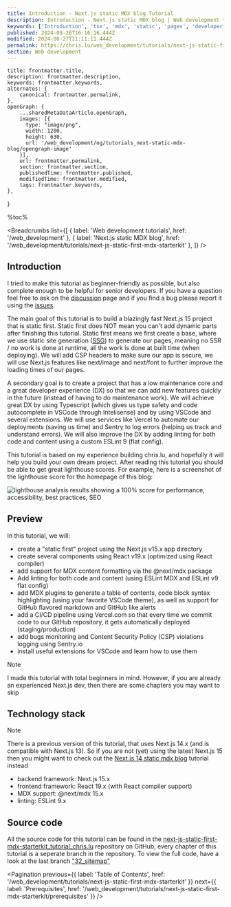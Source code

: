 ```yaml
---
title: Introduction - Next.js static MDX blog Tutorial
description: Introduction - Next.js static MDX blog | Web development tutorials | www.chris.lu
keywords: ['Introduction', 'tsx', 'mdx', 'static', 'pages', 'developer', 'blog', 'nextjs', 'Next.js', 'developer profile', 'markdown']
published: 2024-08-26T16:16:16.444Z
modified: 2024-08-27T11:11:11.444Z
permalink: https://chris.lu/web_development/tutorials/next-js-static-first-mdx-starterkit/introduction
section: Web development
---
```



    title: frontmatter.title,
    description: frontmatter.description,
    keywords: frontmatter.keywords,
    alternates: {
        canonical: frontmatter.permalink,
    },
    openGraph: {
        ...sharedMetaDataArticle.openGraph,
        images: [{
          type: "image/png",
          width: 1200,
          height: 630,
          url: '/web_development/og/tutorials_next-static-mdx-blog/opengraph-image'
        }],
        url: frontmatter.permalink,
        section: frontmatter.section,
        publishedTime: frontmatter.published,
        modifiedTime: frontmatter.modified,
        tags: frontmatter.keywords,
    },
}

%toc%

<article>

<Breadcrumbs list={[
    { label: 'Web development tutorials', href: '/web_development' },
    { label: 'Next.js static MDX blog', href: '/web_development/tutorials/next-js-static-first-mdx-starterkit' },
]} />

# Introduction

I tried to make this tutorial as beginner-friendly as possible, but also complete enough to be helpful for senior developers. If you have a question feel free to ask on the <FontAwesomeIcon icon={faComments} size="1x" color='rgb(255, 0, 170)' /> [discussion](https://github.com/chrisweb/chris.lu/discussions) page and if you find a bug please report it using the <FontAwesomeIcon icon={faBug} size="1x" color='rgb(255, 0, 170)' /> [issues](https://github.com/chrisweb/chris.lu/issues).

The main goal of this tutorial is to build a blazingly fast Next.js 15 project that is static first. Static first does NOT mean you can't add dynamic parts after finishing this tutorial. Static first means we first create a base, where we use static site generation ([SSG](https://nextjs.org/docs/pages/building-your-application/rendering/static-site-generation)) to generate our pages, meaning no SSR / no work is done at runtime, all the work is done at built time (when deploying). We will add CSP headers to make sure our app is secure, we will use Next.js features like next/image and next/font to further improve the loading times of our pages.

A secondary goal is to create a project that has a low maintenance core and a great developer experience (DX) so that we can add new features quickly in the future (instead of having to do maintenance work). We will achieve great DX by using Typescript (which gives us type safety and code autocomplete in VSCode through Intelisense) and by using VSCode and several extensions. We will use services like Vercel to automate our deployments (saving us time) and Sentry to log errors (helping us track and understand errors). We will also improve the DX by adding linting for both code and content using a custom ESLint 9 (flat config).

This tutorial is based on my experience building chris.lu, and hopefully it will help you build your own dream project. After reading this tutorial you should be able to get great lighthouse scores. For example, here is a screenshot of the lighthouse score for the homepage of this blog:

![lighthouse analysis results showing a 100% score for performance, accessibility, best practices, SEO](../../../../../public/assets/images/app/web_development/tutorials/next-js-static-first-mdx-starterkit/lighthouse.png)

## Preview

In this tutorial, we will:

* create a "static first" project using the Next.js v15.x app directory
* create several components using React v19.x (optimized using React compiler)
* add support for MDX content formatting via the @next/mdx package
* Add linting for both code and content (using ESLint MDX and ESLint v9 flat config)
* add MDX plugins to generate a table of contents, code block syntax highlighting (using your favorite VSCode theme), as well as support for GitHub flavored markdown and GitHub like alerts
* add a CI/CD pipeline using Vercel.com so that every time we commit code to our GitHub repository, it gets automatically deployed (staging/production)
* add bugs monitoring and Content Security Policy (CSP) violations logging using Sentry.io
* install useful extensions for VSCode and learn how to use them

> [!NOTE]  
> I made this tutorial with total beginners in mind. However, if you are already an experienced Next.js dev, then there are some chapters you may want to skip

## Technology stack

> [!NOTE]  
> There is a previous version of this tutorial, that uses Next.js 14.x (and is compatible with Next.js 13). So if you are not (yet) using the latest Next.js 15 then you might want to check out the [Next.js 14 static mdx blog](/web_development/tutorials/next-js-static-mdx-blog) tutorial instead

* backend framework: Next.js 15.x
* frontend framework: React 19.x (with React compiler support)
* MDX support: @next/mdx 15.x
* linting: ESLint 9.x

## Source code

All the source code for this tutorial can be found in the [next-js-static-first-mdx-starterkit_tutorial_chris.lu](https://github.com/chrisweb/next-js-static-first-mdx-starterkit_tutorial_chris.lu) repository on GitHub, every chapter of this tutorial is a seperate branch in the repository. To view the full code, have a look at the last branch ["32_sitemap"](https://github.com/chrisweb/next-js-static-first-mdx-starterkit_tutorial_chris.lu/tree/32_sitemap)

<Pagination
    previous={{ label: 'Table of Contents', href: '/web_development/tutorials/next-js-static-first-mdx-starterkit' }}
    next={{ label: 'Prerequisites', href: '/web_development/tutorials/next-js-static-first-mdx-starterkit/prerequisites' }}
/>

</article>
